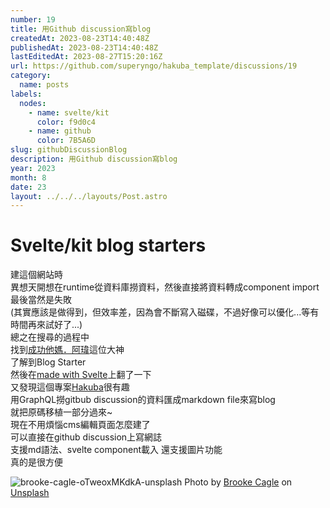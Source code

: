 ```yaml
---
number: 19
title: 用Github discussion寫blog
createdAt: 2023-08-23T14:40:48Z
publishedAt: 2023-08-23T14:40:48Z
lastEditedAt: 2023-08-27T15:20:16Z
url: https://github.com/superyngo/hakuba_template/discussions/19
category:
  name: posts
labels:
  nodes:
    - name: svelte/kit
      color: f9d0c4
    - name: github
      color: 7B5A6D
slug: githubDiscussionBlog
description: 用Github discussion寫blog
year: 2023
month: 8
date: 23
layout: ../../../layouts/Post.astro
---
```


# Svelte/kit blog starters  
建這個網站時  
異想天開想在runtime從資料庫撈資料，然後直接將資料轉成component import  
最後當然是失敗  
(其實應該是做得到，但效率差，因為會不斷寫入磁碟，不過好像可以優化...等有時間再來試好了...)  
總之在搜尋的過程中  
找到[成功他媽．阿瑋](https://www.kwchang0831.dev/)這位大神  
了解到Blog Starter  
然後在[made with Svelte](https://madewithsvelte.com/boilerplate)上翻了一下  
又發現這個專案[Hakuba](https://github.com/YeungKC/Hakuba)很有趣  
用GraphQL撈gitbub discussion的資料匯成markdown file來寫blog  
就把原碼移植一部分過來~  
現在不用煩惱cms編輯頁面怎麼建了  
可以直接在github discussion上寫網誌  
支援md語法、svelte component載入
還支援圖片功能  
真的是很方便  


![brooke-cagle-oTweoxMKdkA-unsplash](https://github.com/superyngo/hakuba_template/assets/12149732/322b3b2a-fcd0-4558-bc21-3ad30d9ed694)
Photo by <a href="https://unsplash.com/@brookecagle?utm_source=unsplash&utm_medium=referral&utm_content=creditCopyText">Brooke Cagle</a> on <a href="https://unsplash.com/photos/oTweoxMKdkA?utm_source=unsplash&utm_medium=referral&utm_content=creditCopyText">Unsplash</a>  
  



